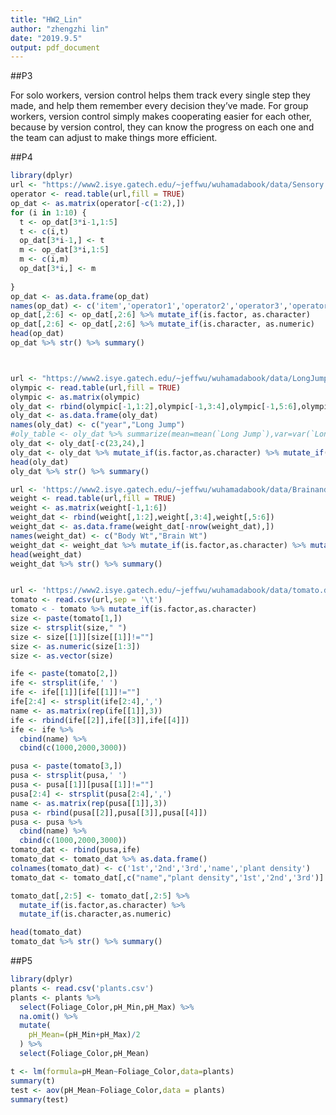 ```yaml
---
title: "HW2_Lin"
author: "zhengzhi lin"
date: "2019.9.5"
output: pdf_document
---
```


##P3

For solo workers, version control helps them track every single step they made, and help them remember every decision they've made. 
For group workers, version control simply makes cooperating easier for each other, because by version control, they can know the progress on each one and the team can adjust to make things more efficient.

##P4
```r
library(dplyr)
url <- "https://www2.isye.gatech.edu/~jeffwu/wuhamadabook/data/Sensory.dat"
operator <- read.table(url,fill = TRUE)
op_dat <- as.matrix(operator[-c(1:2),])
for (i in 1:10) {
  t <- op_dat[3*i-1,1:5]
  t <- c(i,t)
  op_dat[3*i-1,] <- t
  m <- op_dat[3*i,1:5]
  m <- c(i,m)
  op_dat[3*i,] <- m
  
}
op_dat <- as.data.frame(op_dat)
names(op_dat) <- c('item','operator1','operator2','operator3','operator4','operator5')
op_dat[,2:6] <- op_dat[,2:6] %>% mutate_if(is.factor, as.character)
op_dat[,2:6] <- op_dat[,2:6] %>% mutate_if(is.character, as.numeric)
head(op_dat) 
op_dat %>% str() %>% summary()



url <- "https://www2.isye.gatech.edu/~jeffwu/wuhamadabook/data/LongJumpData.dat"
olympic <- read.table(url,fill = TRUE)
olympic <- as.matrix(olympic)
oly_dat <- rbind(olympic[-1,1:2],olympic[-1,3:4],olympic[-1,5:6],olympic[-1,7:8])
oly_dat <- as.data.frame(oly_dat)
names(oly_dat) <- c("year","Long Jump")
#oly_table <- oly_dat %>% summarize(mean=mean(`Long Jump`),var=var(`Long Jump`))
oly_dat <- oly_dat[-c(23,24),]
oly_dat <- oly_dat %>% mutate_if(is.factor,as.character) %>% mutate_if(is.character,as.numeric)
head(oly_dat)
oly_dat %>% str() %>% summary()

url <- 'https://www2.isye.gatech.edu/~jeffwu/wuhamadabook/data/BrainandBodyWeight.dat'
weight <- read.table(url,fill = TRUE)
weight <- as.matrix(weight[-1,1:6])
weight_dat <- rbind(weight[,1:2],weight[,3:4],weight[,5:6])
weight_dat <- as.data.frame(weight_dat[-nrow(weight_dat),])
names(weight_dat) <- c("Body Wt","Brain Wt")
weight_dat <- weight_dat %>% mutate_if(is.factor,as.character) %>% mutate_if(is.character,as.numeric)
head(weight_dat)
weight_dat %>% str() %>% summary()


url <- 'https://www2.isye.gatech.edu/~jeffwu/wuhamadabook/data/tomato.dat'
tomato <- read.csv(url,sep = '\t')
tomato < - tomato %>% mutate_if(is.factor,as.character)
size <- paste(tomato[1,])
size <- strsplit(size," ")
size <- size[[1]][size[[1]]!=""]
size <- as.numeric(size[1:3])   
size <- as.vector(size)

ife <- paste(tomato[2,])
ife <- strsplit(ife,' ')
ife <- ife[[1]][ife[[1]]!=""]
ife[2:4] <- strsplit(ife[2:4],',')
name <- as.matrix(rep(ife[[1]],3))
ife <- rbind(ife[[2]],ife[[3]],ife[[4]])
ife <- ife %>% 
  cbind(name) %>% 
  cbind(c(1000,2000,3000))

pusa <- paste(tomato[3,])
pusa <- strsplit(pusa,' ')
pusa <- pusa[[1]][pusa[[1]]!=""]
pusa[2:4] <- strsplit(pusa[2:4],',')
name <- as.matrix(rep(pusa[[1]],3))
pusa <- rbind(pusa[[2]],pusa[[3]],pusa[[4]])
pusa <- pusa %>% 
  cbind(name) %>% 
  cbind(c(1000,2000,3000))
tomato_dat <- rbind(pusa,ife)
tomato_dat <- tomato_dat %>% as.data.frame()
colnames(tomato_dat) <- c('1st','2nd','3rd','name','plant density')
tomato_dat <- tomato_dat[,c("name","plant density",'1st','2nd','3rd')]

tomato_dat[,2:5] <- tomato_dat[,2:5] %>% 
  mutate_if(is.factor,as.character) %>% 
  mutate_if(is.character,as.numeric)

head(tomato_dat)
tomato_dat %>% str() %>% summary()

```


##P5
```r
library(dplyr)
plants <- read.csv('plants.csv')
plants <- plants %>% 
  select(Foliage_Color,pH_Min,pH_Max) %>% 
  na.omit() %>%
  mutate(
    pH_Mean=(pH_Min+pH_Max)/2
  ) %>%
  select(Foliage_Color,pH_Mean)

t <- lm(formula=pH_Mean~Foliage_Color,data=plants)
summary(t)
test <- aov(pH_Mean~Foliage_Color,data = plants)
summary(test)

```